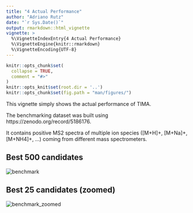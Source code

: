 ```yaml
---
title: "4 Actual Performance"
author: "Adriano Rutz"
date: "`r Sys.Date()`"
output: rmarkdown::html_vignette
vignette: >
  %\VignetteIndexEntry{4 Actual Performance}
  %\VignetteEngine{knitr::rmarkdown}
  %\VignetteEncoding{UTF-8}
---
```


```r
knitr::opts_chunk$set(
  collapse = TRUE,
  comment = "#>"
)
knitr::opts_knit$set(root.dir = '..')
knitr::opts_chunk$set(fig.path = "man/figures/")
```

This vignette simply shows the actual performance of TIMA.

The benchmarking dataset was built using https://zenodo.org/record/5186176.

It contains positive MS2 spectra of multiple ion species ([M+H]+, [M+Na]+, [M+NH4]+, ...) coming from different mass spectrometers.

## Best 500 candidates
![benchmark](benchmark_full.svg)\

## Best 25 candidates (zoomed)
![benchmark_zoomed](benchmark_zoomed.svg)\
